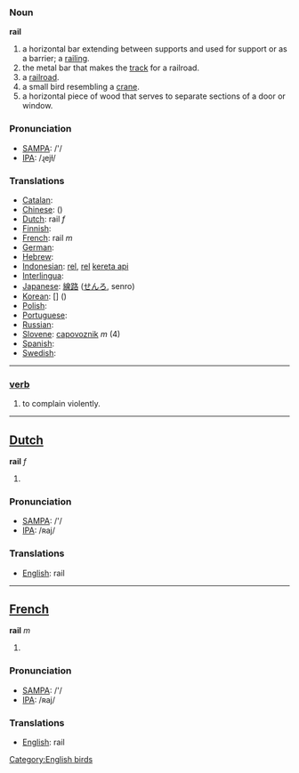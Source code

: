 === Noun ===

'''rail'''

#a horizontal bar extending between supports and used for support or as a barrier; a [[railing]].
#the metal bar that makes the [[track]] for a railroad.
#a [[railroad]].
#a small bird resembling a [[crane]].
#a horizontal piece of wood that serves to separate sections of a door or window.


===Pronunciation===
*[[w:SAMPA|SAMPA]]: /'/
*[[w:IPA|IPA]]: /ɻejɫ/

=== Translations ===

*[[Catalan]]: [[]] '' ''
*[[Chinese]]: [[]] ()
*[[Dutch]]: rail ''f''
*[[Finnish]]: [[]]
*[[French]]: rail ''m''
*[[German]]: [[]] '' ''
*[[Hebrew]]: [[]] '' ''
*[[Indonesian]]: [[rel]], [[rel]] [[kereta api]]
*[[Interlingua]]: [[]]
*[[Japanese]]: [[線路]] ([[せんろ]], senro)
*[[Korean]]: [[]] [] ()
*[[Polish]]: [[]]
*[[Portuguese]]: [[]] '' ''
*[[Russian]]: [[]]
*[[Slovene]]: [[capovoznik]] ''m'' (4)
*[[Spanish]]: [[]] '' ''
*[[Swedish]]: [[]] '' ''

----

===[[verb]]===
#to complain violently.


----

==[[Dutch]]==

'''rail''' ''f''

#


===Pronunciation===
*[[w:SAMPA|SAMPA]]: /'/
*[[w:IPA|IPA]]: /ʀaj/

=== Translations ===

*[[English]]: rail

----

==[[French]]==

'''rail''' ''m''

#

===Pronunciation===
*[[w:SAMPA|SAMPA]]: /'/
*[[w:IPA|IPA]]: /ʀaj/

=== Translations ===

*[[English]]: rail

[[Category:English birds]]